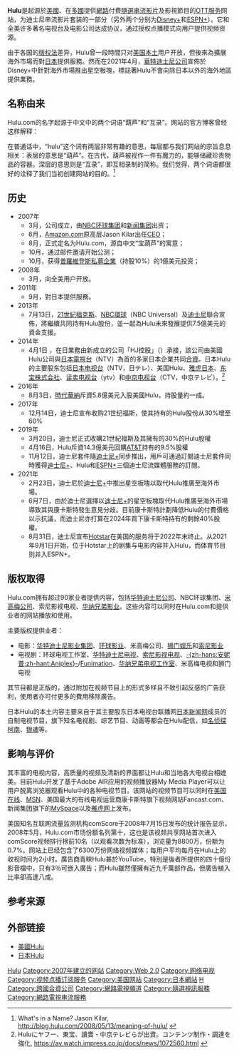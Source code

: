 {{NoteTA|G1=IT}}
{{Infobox Dotcom company
|company_name = Hulu
|native_name=Hulu LLC| owner = Hulu有限責任公司<br/>（{{le|迪士尼媒体与娱乐发行|Disney Media and Entertainment Distribution}}）
| parent = [[NBC環球集團|NBC環球電視集團]]（33%）<br>（[[康卡斯特|康卡斯特]]）<br>[[華特迪士尼公司|華特迪士尼公司]]（67%）<br>
|native_name_lang=en|company_logo = [[File:Hulu_Logo.svg|180px]]
|company_type = [[私人公司|私人公司]]
|foundation = 2007年
|location_city = [[加州|加州]][[洛杉磯|洛杉磯]]
|location_country = {{USA}}
|key_people = Kelly Campbell ([[总裁|总裁]])
|revenue = 6.95億美元<small>（2012）</small><ref name= big2012>[http://blog.hulu.com/2012/12/17/a-big-2012/ "A Big 2012."] {{Wayback|url=http://blog.hulu.com/2012/12/17/a-big-2012/ |date=20131231204039 }} ''Hulu Blog'', December 17, 2012</ref>
|screenshot =
|caption = 
|url = （{{USA}}）{{url|https://www.hulu.com}}<br />（{{JPN}}）{{url|https://www.hulu.jp}}
|area_served = 美國、日本
|website_type = [[流媒体|流媒体]]<br>[[隨選視訊|隨選視訊]]
|advertising = 可以选择
|registration = {{increase}}3880万<small>（截至2020年12月2日）</small>
|language = 英文、日文
|launch_date = 2007年10月29日（公測）.<ref name="pr_launch">{{cite press release |url=http://www.hulu.com/press/launch_press_release.html |work=[http://www.hulu.com/about/press_room Press Room] |publisher=Hulu |title=Hulu.com Opens to Public |accessdate=2008-03-28 |date=2007-03-12 |deadurl=yes |archiveurl=https://web.archive.org/web/20080318113552/http://www.hulu.com/press/launch_press_release.html |archivedate=2008-03-18 }}</ref><br>2008年3月12日（正式公開）<ref name="pr_launch"/><br>2011年9月1日（日本）.<ref>{{cite news |url=http://www.washingtonpost.com/business/summary-box-hulu-launches-video-subscription-service-in-japan/2011/09/01/gIQAyExOuJ_story.html | title=Summary Box: Hulu launches video subscription service in Japan |publisher=Washington Post |accessdate=September 2, 2011 |date=September 1, 2011}}{{dead link}} </ref>
|current_status = 活動中
|alexa = {{DecreasePositive}} 315（{{as of|2013|12|1}}）<ref name="alexa">{{cite web |url= http://www.alexa.com/siteinfo/hulu.com |title= Hulu.com Site Info |publisher= [[Alexa_Internet|Alexa Internet]] |accessdate= 2013-12-01 |archive-date= 2018-06-11 |archive-url= https://web.archive.org/web/20180611192254/https://www.alexa.com/siteinfo/hulu.com |dead-url= no }}</ref><!--Updated monthly by OKBot.-->
}}
'''Hulu'''是起源於[[美國|美國]]、在[[跨國公司|多國]]提供[[網際網路|網路]]付费[[隨選視訊|隨選]][[串流技術|串流影片]]及影視節目的[[OTT服务|OTT服务]]网站，为迪士尼串流影片套装的一部分（另外两个分别为[[Disney+|Disney+]]和[[ESPN+|ESPN+]]）。它和全美许多著名电视台及电影公司达成协议，通过授权点播模式向用户提供视频资源。

由于各国的[[版权法|版权法]]差异，Hulu曾一段時間只对[[美国本土|美国本土]]用户开放，但後來為擴展海外市場而對[[日本|日本]]提供服務。然而在2021年4月，[[華特迪士尼公司|華特迪士尼公司]]宣佈於Disney+中針對海外市場推出星空板塊，標誌著Hulu不會向除日本以外的海外地區提供業務。

== 名称由来 ==

Hulu.com的名字起源于中文中的两个词语“葫芦”和“互录”。网站的官方博客曾经这样解释：

在普通话中，“hulu”这个词有两层非常有趣的意思，每层都与我们网站的宗旨息息相关：表层的意思是“葫芦”。在古代，葫芦被视作一件有魔力的，能够储藏珍贵物品的容器。深层的意思则是“互录”，即互相录制的简称。我们觉得，两个词语都很好的诠释了我们当初创建网站的目的。<ref>What's in a Name? Jason Kilar, http://blog.hulu.com/2008/05/13/meaning-of-hulu/ {{Wayback|url=http://blog.hulu.com/2008/05/13/meaning-of-hulu/ |date=20110717203005 }}</ref>

== 历史 ==

* 2007年
**3月，公司成立，由[[NBC环球集团|NBC环球集团]]和[[新闻集团|新闻集团]]出资；
**6月，[[Amazon.com|Amazon.com]]原高层Jason Kilar出任[[CEO|CEO]]；
**8月，正式定名为Hulu.com，源自中文“宝葫芦”的寓意；
**10月，通过邮件邀请开始公测；
**10月，获得[[普羅維登斯私募企業|普羅維登斯私募企業]]（持股10%）的1億美元投资；
* 2008年
**3月，向全美用户开放。
* 2011年
**9月，對日本提供服務。
* 2013年
**7月13日，[[21世紀福克斯|21世紀福克斯]]、[[NBC環球|NBC環球]]（NBC Universal）及[[迪士尼|迪士尼]]聯合宣佈，將繼續共同持有Hulu股份，並一起為Hulu未來發展提供7.5億美元的資金支援。
* 2014年
**4月1日 ，在日業務由新成立的公司「HJ控股」（{{lang|ja|HJホールディングス}}）承接，該公司由美國Hulu公司與[[日本電視台|日本電視台]]（NTV）為首的多家日本企業共同[[合資|合資]]。日本Hulu的主要股东包括[[日本电视台|日本电视台]]（NTV，日テレ）、美国Hulu、[[雅虎日本|雅虎日本]]、[[东宝株式会社|东宝株式会社]]、[[读卖电视台|读卖电视台]]（ytv）和[[中京电视台|中京电视台]]（CTV，中京テレビ）。<ref>Huluにヤフー、東宝、讀賣・中京テレビらが出資。コンテンツ制作・調達を強化, https://av.watch.impress.co.jp/docs/news/1072560.html {{Wayback|url=https://av.watch.impress.co.jp/docs/news/1072560.html |date=20200904121856 }}</ref>
* 2016年
**8月3日，[[時代華納|時代華納]]斥資5.8億美元入股美國Hulu，持股量約一成。
* 2017年
**12月14日，迪士尼宣布收购21世纪福斯，使其持有的Hulu股份从30%增至60%
* 2019年
**3月20日，迪士尼正式收購21世紀福斯及其擁有的30%的Hulu股權
**4月16日，Hulu斥資14.3億美元回購[[AT&T|AT&T]]持有的9.5%股權
**11月12日，迪士尼套件隨[[迪士尼+|迪士尼+]]同步推出，用戶可通過訂閱迪士尼套件同時獲得[[迪士尼+|迪士尼+]]、Hulu和[[ESPN+|ESPN+]]三個迪士尼流媒體服務的訂閱。
* 2021年
**2月23日，迪士尼於[[迪士尼+|迪士尼+]]中推出星空板塊以取代Hulu推廣至海外市場。
**6月7日，由於迪士尼選擇以[[迪士尼+|迪士尼+]]的星空板塊取代Hulu推廣至海外市場導致其與康卡斯特發生意見分歧。目前康卡斯特計劃降低Hulu的付費價格以示抗議，而迪士尼亦打算在2024年買下康卡斯特持有的剩餘40%股權。
**8月31日，迪士尼宣布[[Hotstar|Hotstar]]在美国的服务将于2022年末终止。从2021年9月1日开始，位于Hotstar上的剧集与电影内容并入Hulu，而体育节目则并入ESPN+。

== 版权取得 ==
Hulu.com拥有超过90家业者提供内容，包括[[华特迪士尼公司|华特迪士尼公司]]、NBC环球集团、[[米高梅公司|米高梅公司]]、索尼影视电视、[[华纳兄弟影业|华纳兄弟影业]]。这些内容可以同时在Hulu.com和提供业者的网站播放和使用。

主要版权提供业者：
*电影：[[华特迪士尼影业集团|华特迪士尼影业集团]]、[[环球影业|环球影业]]、米高梅公司、[[狮门娱乐|狮门娱乐]]和[[索尼影视娱乐|索尼影业]]
*电视剧：环球电视工作室、[[华特迪士尼电视|华特迪士尼电视]]、[[索尼影视电视|索尼影视电视]]、[[Aniplex|-{zh-hans:安妮普;zh-hant:Aniplex}-]]/[[Funimation|Funimation]]、[[华纳兄弟电视公司|华纳兄弟电视工作室]]、米高梅电视和狮门电视

其节目都是正版的，通过附加在视频节目上的形式多样且不致引起反感的广告获利，使用者亦可付更多的費用移除廣告。

日本Hulu的本土内容主要来自于其主要股东日本电视台联播网[[日本新闻网|日本新闻网]]成员的自制电视节目，旗下知名电视剧、综艺节目、动画等都会在Hulu配信，如[[名侦探柯南|名侦探柯南]]、[[银魂|银魂]]等。

== 影响与评价 ==
其丰富的电视内容，高质量的视频及清新的界面都让Hulu和当地各大电视台相媲美。目前Hulu开发了基于Adobe AIR应用的视频播放器My Media Player可以让用户脱离浏览器观看Hulu中的各种电视节目。该网站的视频节目可以同时在[[美国在线|美国在线]]、[[MSN|MSN]]、美国最大的有线电视运营商康卡斯特旗下视频网站Fancast.com、新闻集团旗下的[[MySpace|MySpace]]以及[[雅虎|雅虎网]]上发布。

美国知名互联网流量监测机构comScore于2008年7月15日发布的统计报告显示，2008年5月，Hulu.com市场份额名列第十，这也是该视频共享网站首次进入comScore视频排行榜前10名（以观看次数为标准），浏览量为8800万，份额为0.7%。网站上已经包含了6300万份网络视频媒体；每用户平均每月在Hulu上的收视时间为2小时。廣告商青睞Hulu甚於YouTube，特別是後者所提供的四十億份影音檔中，只有3％可嵌入廣告；而Hulu雖然僅擁有近九千萬部作品，但廣告植入比率卻高達八成。

== 参考来源 ==
{{reflist}}

== 外部链接 ==
* [https://www.hulu.com 美國Hulu] {{Wayback|url=https://www.hulu.com/ |date=20180802204100 }}
* [https://www.happyon.jp 日本Hulu] {{Wayback|url=https://www.happyon.jp/ |date=20190902101021 }}

{{Hulu|state=expanded}}
{{日本電視台}}

[[Category:Hulu|]]
[[Category:2007年建立的网站|Category:2007年建立的网站]]
[[Category:Web_2.0|Category:Web 2.0]]
[[Category:网络电视|Category:网络电视]]
[[Category:视频点播订阅服务|Category:视频点播订阅服务]]
[[Category:美国网站|Category:美国网站]]
[[Category:日本網站|Category:日本網站]]
[[Category:福斯娛樂集團|H]]
[[Category:跨國合資公司|Category:跨國合資公司]]
[[Category:網路電視頻道|Category:網路電視頻道]]
[[Category:隨選視訊服務|Category:隨選視訊服務]]
[[Category:網路電視串流服務|Category:網路電視串流服務]]